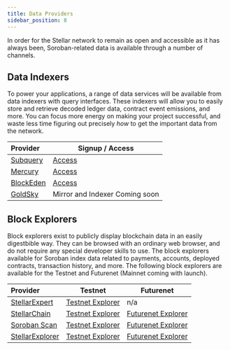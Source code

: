 ```yaml
---
title: Data Providers
sidebar_position: 8
---
```


In order for the Stellar network to remain as open and accessible as it has always been, Soroban-related data is available through a number of channels.

## Data Indexers

To power your applications, a range of data services will be available from data indexers with query interfaces. These indexers will allow you to easily store and retrieve decoded ledger data, contract event emissions, and more. You can focus more energy on making your project successful, and waste less time figuring out precisely _how_ to get the important data from the network.

| Provider                             | Signup / Access                                 |
| :----------------------------------- | ----------------------------------------------- |
| [Subquery](https://subquery.network) | [Access](https://subquery.network)              |
| [Mercury](https://mercurydata.app/)  | [Access](https://mercurydata.app/)              |
| [BlockEden](https://blockeden.xyz)   | [Access](https://blockeden.xyz/stellar-soroban) |
| [GoldSky](https://goldsky.com/)      | Mirror and Indexer Coming soon                  |

## Block Explorers

Block explorers exist to publicly display blockchain data in an easily digestbible way. They can be browsed with an ordinary web browser, and do not require any special developer skills to use. The block explorers available for Soroban index data related to payments, accounts, deployed contracts, transaction history, and more. The following block explorers are available for the Testnet and Futurenet (Mainnet coming with launch).

| Provider                                         | Testnet                                                     | Futurenet                                                |
| :----------------------------------------------- | ----------------------------------------------------------- | -------------------------------------------------------- |
| [StellarExpert](https://stellar.expert)          | [Testnet Explorer](https://stellar.expert/explorer/testnet) | n/a                                                      |
| [StellarChain](https://stellarchain.io/)         | [Testnet Explorer](https://testnet.stellarchain.io/)        | [Futurenet Explorer](https://futurenet.stellarchain.io/) |
| [Soroban Scan](https://soroban.nownodes.io/info) | [Testnet Explorer](https://soroban.nownodes.io/testnet)     | [Futurenet Explorer](https://soroban.nownodes.io/)       |
| [StellarExplorer](https://steexp.com/)           | [Testnet Explorer](https://testnet.steexp.com/)             | [Futurenet Explorer](https://futurenet.steexp.com/)      |
